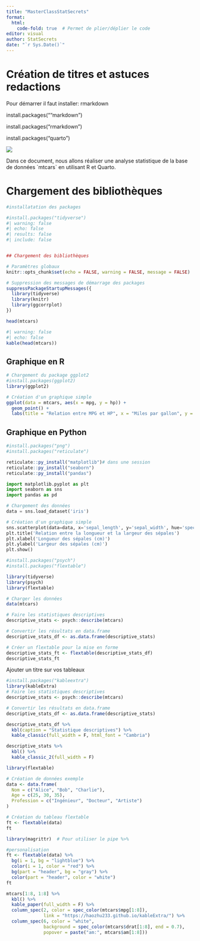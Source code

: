 ```yaml
---
title: "MasterClassStatSecrets"
format: 
  html:
    code-fold: true  # Permet de plier/déplier le code
editor: visual
author: StatSecrets
date: "`r Sys.Date()`"
---
```


## 

# Création de titres et astuces redactions

Pour démarrer il faut installer: rmarkdown

install.packages(""markdown")

install.packages("rmarkdown")

install.packages("quarto")

![](Downloads/lecture%20(2).png){fig-align="center"}

Dans ce document, nous allons réaliser une analyse statistique de la base de données \`mtcars\` en utilisant R et Quarto.

# Chargement des bibliothèques

```r
#installatation des packages
```

```r
#install.packages("tidyverse")
#| warning: false
#| echo: false
#| results: false
#| include: false


## Chargement des bibliothèques

# Paramètres globaux
knitr::opts_chunk$set(echo = FALSE, warning = FALSE, message = FALSE)

# Suppression des messages de démarrage des packages
suppressPackageStartupMessages({
  library(tidyverse)
  library(knitr)
  library(ggcorrplot)
})
```

```r
head(mtcars)
```

```r
#| warning: false
#| echo: false
kable(head(mtcars))
```

## Graphique en R

```r
# Chargement du package ggplot2
#install.packages(ggplot2)
library(ggplot2)

# Création d'un graphique simple
ggplot(data = mtcars, aes(x = mpg, y = hp)) +
  geom_point() +
  labs(title = "Relation entre MPG et HP", x = "Miles par gallon", y = "Chevaux")

```

## Graphique en Python

```r
#install.packages("png")
#install.packages("reticulate")
```

```r
reticulate::py_install("matplotlib")# dans une session 
reticulate::py_install("seaborn")
reticulate::py_install("pandas")
```

```python
import matplotlib.pyplot as plt
import seaborn as sns
import pandas as pd

# Chargement des données
data = sns.load_dataset('iris')

# Création d'un graphique simple
sns.scatterplot(data=data, x='sepal_length', y='sepal_width', hue='species')
plt.title('Relation entre la longueur et la largeur des sépales')
plt.xlabel('Longueur des sépales (cm)')
plt.ylabel('Largeur des sépales (cm)')
plt.show()
```

```r
#install.packages("psych")
#install.packages("flextable")
```

```r
library(tidyverse)
library(psych)
library(flextable)
```

```r

# Charger les données
data(mtcars)

# Faire les statistiques descriptives
descriptive_stats <- psych::describe(mtcars)

# Convertir les résultats en data.frame
descriptive_stats_df <- as.data.frame(descriptive_stats)

# Créer un flextable pour la mise en forme
descriptive_stats_ft <- flextable(descriptive_stats_df)
descriptive_stats_ft
```

Ajouter un titre sur vos tableaux

```r
#install.packages("kableextra")
library(kableExtra)
# Faire les statistiques descriptives
descriptive_stats <- psych::describe(mtcars)

# Convertir les résultats en data.frame
descriptive_stats_df <- as.data.frame(descriptive_stats)

descriptive_stats_df %>%
  kbl(caption = "Statistique descriptives") %>%
  kable_classic(full_width = F, html_font = "Cambria")
```

```r
descriptive_stats %>%
  kbl() %>%
  kable_classic_2(full_width = F)
```

```r
library(flextable)

# Création de données exemple
data <- data.frame(
  Nom = c("Alice", "Bob", "Charlie"),
  Age = c(25, 30, 35),
  Profession = c("Ingénieur", "Docteur", "Artiste")
)

# Création du tableau flextable
ft <- flextable(data)
ft
```

```r
library(magrittr)  # Pour utiliser le pipe %>%

#personalisation
ft <- flextable(data) %>%
  bg(i = 1, bg = "lightblue") %>%
  color(i = 1, color = "red") %>%
  bg(part = "header", bg = "gray") %>%
  color(part = "header", color = "white")
ft
```

```r
mtcars[1:8, 1:8] %>%
  kbl() %>%
  kable_paper(full_width = F) %>%
  column_spec(2, color = spec_color(mtcars$mpg[1:8]),
              link = "https://haozhu233.github.io/kableExtra/") %>%
  column_spec(6, color = "white",
              background = spec_color(mtcars$drat[1:8], end = 0.7),
              popover = paste("am:", mtcars$am[1:8]))
```
